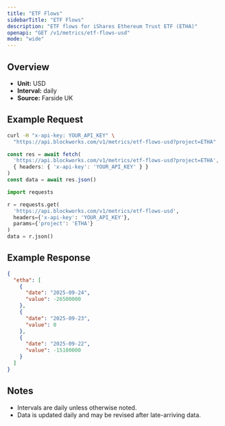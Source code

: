 ```yaml
---
title: "ETF Flows"
sidebarTitle: "ETF Flows"
description: "ETF flows for iShares Ethereum Trust ETF (ETHA)"
openapi: "GET /v1/metrics/etf-flows-usd"
mode: "wide"
---
```


## Overview

- **Unit:** USD
- **Interval:** daily
- **Source:** Farside UK

## Example Request

<CodeGroup>

```bash cURL
curl -H "x-api-key: YOUR_API_KEY" \
  "https://api.blockworks.com/v1/metrics/etf-flows-usd?project=ETHA"
```

```typescript TypeScript
const res = await fetch(
  'https://api.blockworks.com/v1/metrics/etf-flows-usd?project=ETHA',
  { headers: { 'x-api-key': 'YOUR_API_KEY' } }
)
const data = await res.json()
```

```python Python
import requests

r = requests.get(
  'https://api.blockworks.com/v1/metrics/etf-flows-usd',
  headers={'x-api-key': 'YOUR_API_KEY'},
  params={'project': 'ETHA'}
)
data = r.json()
```

</CodeGroup>

## Example Response

```json
{
  "etha": [
    {
      "date": "2025-09-24",
      "value": -26500000
    },
    {
      "date": "2025-09-23",
      "value": 0
    },
    {
      "date": "2025-09-22",
      "value": -15100000
    }
  ]
}
```

## Notes
- Intervals are daily unless otherwise noted.
- Data is updated daily and may be revised after late-arriving data.